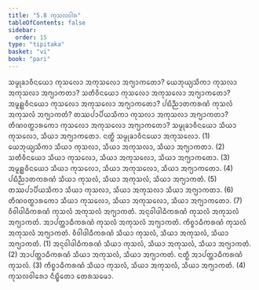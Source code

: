 ```yaml
---
title: "5.8 ᨠᩩᩈᩃᩅᩤᩁ"
tableOfContents: false
sidebar:
  order: 15
type: "tipitaka"
basket: "vi"
book: "pari"
---
```



<DynamicBreadcrumb />

<Division number="303" book="pari">

<Paragraph number="1297" book="pari">
ᩈᨾ᩠ᨾᩩᨡᩣᩅᩥᨶᨿᩮᩣ ᨠᩩᩈᩃᩮᩣ ᩋᨠᩩᩈᩃᩮᩣ ᩋᨻ᩠ᨿᩣᨠᨲᩮᩣ? ᨿᩮᨽᩩᨿ᩠ᨿᩈᩥᨠᩣ ᨠᩩᩈᩃᩣ ᩋᨠᩩᩈᩃᩣ ᩋᨻ᩠ᨿᩣᨠᨲᩣ? ᩈᨲᩥᩅᩥᨶᨿᩮᩣ ᨠᩩᩈᩃᩮᩣ ᩋᨠᩩᩈᩃᩮᩣ ᩋᨻ᩠ᨿᩣᨠᨲᩮᩣ? ᩋᨾᩪᩊ᩠ᩉᩅᩥᨶᨿᩮᩣ ᨠᩩᩈᩃᩮᩣ ᩋᨠᩩᩈᩃᩮᩣ ᩋᨻ᩠ᨿᩣᨠᨲᩮᩣ? ᨸᨭᩥᨬ᩠ᨬᩣᨲᨠᩁᨱᩴ ᨠᩩᩈᩃᩴ ᩋᨠᩩᩈᩃᩴ ᩋᨻ᩠ᨿᩣᨠᨲᩴ? ᨲᩔᨸᩣᨸᩥᨿᩈᩥᨠᩣ ᨠᩩᩈᩃᩣ ᩋᨠᩩᩈᩃᩣ ᩋᨻ᩠ᨿᩣᨠᨲᩣ? ᨲᩥᨱᩅᨲ᩠ᨳᩣᩁᨠᩮᩣ ᨠᩩᩈᩃᩮᩣ ᩋᨠᩩᩈᩃᩮᩣ ᩋᨻ᩠ᨿᩣᨠᨲᩮᩣ?
</Paragraph>

<Paragraph number="1298" book="pari">
ᩈᨾ᩠ᨾᩩᨡᩣᩅᩥᨶᨿᩮᩣ ᩈᩥᨿᩣ ᨠᩩᩈᩃᩮᩣ, ᩈᩥᨿᩣ ᩋᨻ᩠ᨿᩣᨠᨲᩮᩣ. ᨶᨲ᩠ᨳᩥ ᩈᨾ᩠ᨾᩩᨡᩣᩅᩥᨶᨿᩮᩣ ᩋᨠᩩᩈᩃᩮᩣ. (1)
</Paragraph>

<Paragraph number="1299" book="pari">
ᨿᩮᨽᩩᨿ᩠ᨿᩈᩥᨠᩣ ᩈᩥᨿᩣ ᨠᩩᩈᩃᩣ, ᩈᩥᨿᩣ ᩋᨠᩩᩈᩃᩣ, ᩈᩥᨿᩣ ᩋᨻ᩠ᨿᩣᨠᨲᩣ. (2)
</Paragraph>

<Paragraph number="1300" book="pari">
ᩈᨲᩥᩅᩥᨶᨿᩮᩣ ᩈᩥᨿᩣ ᨠᩩᩈᩃᩮᩣ, ᩈᩥᨿᩣ ᩋᨠᩩᩈᩃᩮᩣ, ᩈᩥᨿᩣ ᩋᨻ᩠ᨿᩣᨠᨲᩮᩣ. (3)
</Paragraph>

<Paragraph number="1301" book="pari">
ᩋᨾᩪᩊ᩠ᩉᩅᩥᨶᨿᩮᩣ ᩈᩥᨿᩣ ᨠᩩᩈᩃᩮᩣ, ᩈᩥᨿᩣ ᩋᨠᩩᩈᩃᩮᩣ, ᩈᩥᨿᩣ ᩋᨻ᩠ᨿᩣᨠᨲᩮᩣ. (4)
</Paragraph>

<Paragraph number="1302" book="pari">
ᨸᨭᩥᨬ᩠ᨬᩣᨲᨠᩁᨱᩴ ᩈᩥᨿᩣ ᨠᩩᩈᩃᩴ, ᩈᩥᨿᩣ ᩋᨠᩩᩈᩃᩴ, ᩈᩥᨿᩣ ᩋᨻ᩠ᨿᩣᨠᨲᩴ. (5)
</Paragraph>

<Paragraph number="1303" book="pari">
ᨲᩔᨸᩣᨸᩥᨿᩈᩥᨠᩣ ᩈᩥᨿᩣ ᨠᩩᩈᩃᩣ, ᩈᩥᨿᩣ ᩋᨠᩩᩈᩃᩣ ᩈᩥᨿᩣ ᩋᨻ᩠ᨿᩣᨠᨲᩣ. (6)
</Paragraph>

<Paragraph number="1304" book="pari">
ᨲᩥᨱᩅᨲ᩠ᨳᩣᩁᨠᩮᩣ ᩈᩥᨿᩣ ᨠᩩᩈᩃᩮᩣ, ᩈᩥᨿᩣ ᩋᨠᩩᩈᩃᩮᩣ, ᩈᩥᨿᩣ ᩋᨻ᩠ᨿᩣᨠᨲᩮᩣ. (7)
</Paragraph>

<Paragraph number="1305" book="pari">
ᩅᩥᩅᩤᨴᩤᨵᩥᨠᩁᨱᩴ ᨠᩩᩈᩃᩴ ᩋᨠᩩᩈᩃᩴ ᩋᨻ᩠ᨿᩣᨠᨲᩴ. ᩋᨶᩩᩅᩤᨴᩤᨵᩥᨠᩁᨱᩴ ᨠᩩᩈᩃᩴ ᩋᨠᩩᩈᩃᩴ ᩋᨻ᩠ᨿᩣᨠᨲᩴ. ᩋᩣᨸᨲ᩠ᨲᩣᨵᩥᨠᩁᨱᩴ ᨠᩩᩈᩃᩴ ᩋᨠᩩᩈᩃᩴ ᩋᨻ᩠ᨿᩣᨠᨲᩴ. ᨠᩥᨧ᩠ᨧᩣᨵᩥᨠᩁᨱᩴ ᨠᩩᩈᩃᩴ ᩋᨠᩩᩈᩃᩴ ᩋᨻ᩠ᨿᩣᨠᨲᩴ.
</Paragraph>

<Paragraph number="1306" book="pari">
ᩅᩥᩅᩤᨴᩤᨵᩥᨠᩁᨱᩴ ᩈᩥᨿᩣ ᨠᩩᩈᩃᩴ, ᩈᩥᨿᩣ ᩋᨠᩩᩈᩃᩴ, ᩈᩥᨿᩣ ᩋᨻ᩠ᨿᩣᨠᨲᩴ. (1)
</Paragraph>

<Paragraph number="1307" book="pari">
ᩋᨶᩩᩅᩤᨴᩤᨵᩥᨠᩁᨱᩴ ᩈᩥᨿᩣ ᨠᩩᩈᩃᩴ, ᩈᩥᨿᩣ ᩋᨠᩩᩈᩃᩴ, ᩈᩥᨿᩣ ᩋᨻ᩠ᨿᩣᨠᨲᩴ. (2)
</Paragraph>

<Paragraph number="1308" book="pari">
ᩋᩣᨸᨲ᩠ᨲᩣᨵᩥᨠᩁᨱᩴ ᩈᩥᨿᩣ ᩋᨠᩩᩈᩃᩴ, ᩈᩥᨿᩣ ᩋᨻ᩠ᨿᩣᨠᨲᩴ. ᨶᨲ᩠ᨳᩥ ᩋᩣᨸᨲ᩠ᨲᩣᨵᩥᨠᩁᨱᩴ ᨠᩩᩈᩃᩴ. (3)
</Paragraph>

<Paragraph number="1309" book="pari">
ᨠᩥᨧ᩠ᨧᩣᨵᩥᨠᩁᨱᩴ ᩈᩥᨿᩣ ᨠᩩᩈᩃᩴ, ᩈᩥᨿᩣ ᩋᨠᩩᩈᩃᩴ, ᩈᩥᨿᩣ ᩋᨻ᩠ᨿᩣᨠᨲᩴ. (4)

</Paragraph>
</Division>

<Paragraph number="1310" type="center" book="pari">
ᨠᩩᩈᩃᩅᩤᩁᩮᩣ ᨶᩥᨭ᩠ᨮᩥᨲᩮᩣ ᨲᩮᩁᩈᨾᩮᩣ.
</Paragraph>